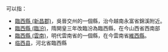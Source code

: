 '''{{PAGENAME}}'''可以指：
* [[臨西縣_(新昌郡)|臨西縣 (新昌郡)]]，吳晉交州的一個縣，治今越南永富省錦溪附近。
* [[臨西縣_(臨汾)|臨西縣 (臨汾)]]，隋開皇三年改臨汾為臨西縣，在今山西省西南部
* [[臨西縣_(雲南)|臨西縣 (雲南)]]，明代雲南省的一個縣，在今雲南省[[維西縣|維西縣]]。
* [[临西县|临西县]]，河北省臨西縣

{{Disambiguation|Cat=三字中国县名消歧义}}